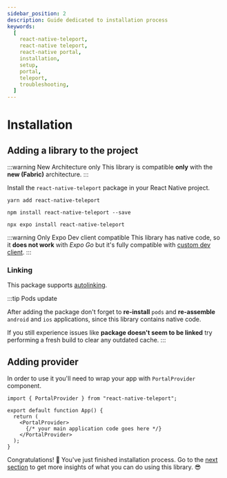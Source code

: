 ```yaml
---
sidebar_position: 2
description: Guide dedicated to installation process
keywords:
  [
    react-native-teleport,
    react-native teleport,
    react-native portal,
    installation,
    setup,
    portal,
    teleport,
    troubleshooting,
  ]
---
```



# Installation

## Adding a library to the project

:::warning New Architecture only
This library is compatible **only** with the **new (Fabric)** architecture.
:::

Install the `react-native-teleport` package in your React Native project.

<Tabs>
<TabItem value="yarn" label="YARN" default>

```shell
yarn add react-native-teleport
```

</TabItem>
<TabItem value="npm" label="NPM">

```shell
npm install react-native-teleport --save
```

</TabItem>
<TabItem value="expo" label="EXPO">

```shell
npx expo install react-native-teleport
```

:::warning Only Expo Dev client compatible
This library has native code, so it **does not work** with _Expo Go_ but it's fully compatible with [custom dev client](https://docs.expo.dev/development/getting-started/).
:::

</TabItem>
</Tabs>

### Linking

This package supports [autolinking](https://github.com/react-native-community/cli/blob/master/docs/autolinking.md).

:::tip Pods update

After adding the package don't forget to **re-install** `pods` and **re-assemble** `android` and `ios` applications, since this library contains native code.

If you still experience issues like **package doesn't seem to be linked** try performing a fresh build to clear any outdated cache.
:::

## Adding provider

In order to use it you'll need to wrap your app with `PortalProvider` component.

```tsx
import { PortalProvider } from "react-native-teleport";

export default function App() {
  return (
    <PortalProvider>
      {/* your main application code goes here */}
    </PortalProvider>
  );
}
```

Congratulations! 🎉 You've just finished installation process. Go to the [next section](./guides/portal.md) to get more insights of what you can do using this library. 😎
